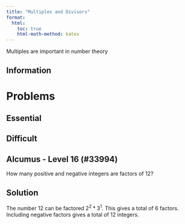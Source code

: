 ```yaml
---
title: "Multiples and Divisors"
format:
  html:
    toc: true
    html-math-method: katex
---
```


Multiples are important in number theory

## Information

# Problems

## Essential

## Difficult

::: {.callout-warning icon="false"}
## Alcumus - Level 16 (#33994)

How many positive and negative integers are factors of $12$?

:::

::: {.callout-tip icon="false" collapse="true"}
## Solution

The number $12$ can be factored $2^2*3^1$. This gives a total of $6$ factors. Including negative factors gives a total of $12$ integers.

:::